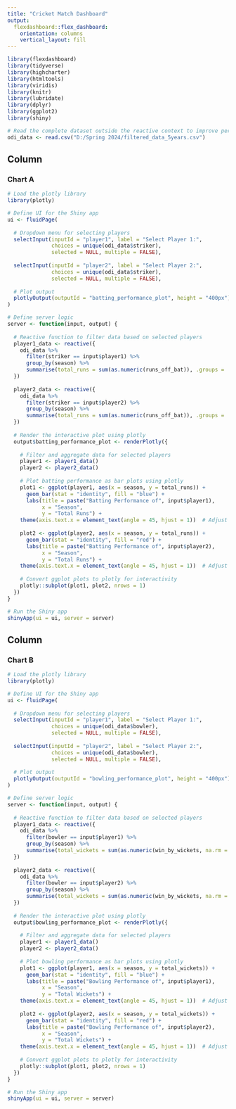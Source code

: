 ```yaml
---
title: "Cricket Match Dashboard"
output:
  flexdashboard::flex_dashboard:
    orientation: columns
    vertical_layout: fill
---
```


```r
library(flexdashboard)
library(tidyverse)
library(highcharter)
library(htmltools)
library(viridis)
library(knitr)
library(lubridate)
library(dplyr)
library(ggplot2)
library(shiny)

# Read the complete dataset outside the reactive context to improve performance
odi_data <- read.csv("D:/Spring 2024/filtered_data_5years.csv")
```

Column {data-width=500}
-----------------------------------------------------------------------

### Chart A

```r
# Load the plotly library
library(plotly)

# Define UI for the Shiny app
ui <- fluidPage(
  
  # Dropdown menu for selecting players
  selectInput(inputId = "player1", label = "Select Player 1:",
              choices = unique(odi_data$striker),
              selected = NULL, multiple = FALSE),
  
  selectInput(inputId = "player2", label = "Select Player 2:",
              choices = unique(odi_data$striker),
              selected = NULL, multiple = FALSE),
  
  # Plot output
  plotlyOutput(outputId = "batting_performance_plot", height = "400px")
)

# Define server logic
server <- function(input, output) {
  
  # Reactive function to filter data based on selected players
  player1_data <- reactive({
    odi_data %>%
      filter(striker == input$player1) %>%
      group_by(season) %>%
      summarise(total_runs = sum(as.numeric(runs_off_bat)), .groups = 'drop')
  })
  
  player2_data <- reactive({
    odi_data %>%
      filter(striker == input$player2) %>%
      group_by(season) %>%
      summarise(total_runs = sum(as.numeric(runs_off_bat)), .groups = 'drop')
  })
  
  # Render the interactive plot using plotly
  output$batting_performance_plot <- renderPlotly({
    
    # Filter and aggregate data for selected players
    player1 <- player1_data()
    player2 <- player2_data()
    
    # Plot batting performance as bar plots using plotly
    plot1 <- ggplot(player1, aes(x = season, y = total_runs)) +
      geom_bar(stat = "identity", fill = "blue") +
      labs(title = paste("Batting Performance of", input$player1),
           x = "Season",
           y = "Total Runs") +
    theme(axis.text.x = element_text(angle = 45, hjust = 1))  # Adjust x-axis label angle
    
    plot2 <- ggplot(player2, aes(x = season, y = total_runs)) +
      geom_bar(stat = "identity", fill = "red") +
      labs(title = paste("Batting Performance of", input$player2),
           x = "Season",
           y = "Total Runs") +
    theme(axis.text.x = element_text(angle = 45, hjust = 1))  # Adjust x-axis label angle
    
    # Convert ggplot plots to plotly for interactivity
    plotly::subplot(plot1, plot2, nrows = 1)
  })
}

# Run the Shiny app
shinyApp(ui = ui, server = server)


```

Column {data-width=500}
-----------------------------------------------------------------------

### Chart B

```r
# Load the plotly library
library(plotly)

# Define UI for the Shiny app
ui <- fluidPage(
  
  # Dropdown menu for selecting players
  selectInput(inputId = "player1", label = "Select Player 1:",
              choices = unique(odi_data$bowler),
              selected = NULL, multiple = FALSE),
  
  selectInput(inputId = "player2", label = "Select Player 2:",
              choices = unique(odi_data$bowler),
              selected = NULL, multiple = FALSE),
  
  # Plot output
  plotlyOutput(outputId = "bowling_performance_plot", height = "400px")
)

# Define server logic
server <- function(input, output) {
  
  # Reactive function to filter data based on selected players
  player1_data <- reactive({
    odi_data %>%
      filter(bowler == input$player1) %>%
      group_by(season) %>%
      summarise(total_wickets = sum(as.numeric(win_by_wickets, na.rm = TRUE)), .groups = 'drop')
  })
  
  player2_data <- reactive({
    odi_data %>%
      filter(bowler == input$player2) %>%
      group_by(season) %>%
      summarise(total_wickets = sum(as.numeric(win_by_wickets, na.rm = TRUE)), .groups = 'drop')
  })
  
  # Render the interactive plot using plotly
  output$bowling_performance_plot <- renderPlotly({
    
    # Filter and aggregate data for selected players
    player1 <- player1_data()
    player2 <- player2_data()
    
    # Plot bowling performance as bar plots using plotly
    plot1 <- ggplot(player1, aes(x = season, y = total_wickets)) +
      geom_bar(stat = "identity", fill = "blue") +
      labs(title = paste("Bowling Performance of", input$player1),
           x = "Season",
           y = "Total Wickets") +
    theme(axis.text.x = element_text(angle = 45, hjust = 1))  # Adjust x-axis label angle
    
    plot2 <- ggplot(player2, aes(x = season, y = total_wickets)) +
      geom_bar(stat = "identity", fill = "red") +
      labs(title = paste("Bowling Performance of", input$player2),
           x = "Season",
           y = "Total Wickets") +
    theme(axis.text.x = element_text(angle = 45, hjust = 1))  # Adjust x-axis label angle
    
    # Convert ggplot plots to plotly for interactivity
    plotly::subplot(plot1, plot2, nrows = 1)
  })
}

# Run the Shiny app
shinyApp(ui = ui, server = server)

```


